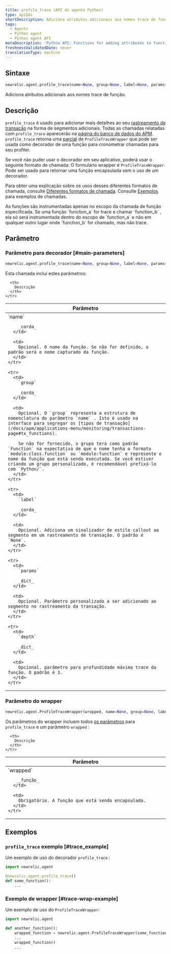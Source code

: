 ```yaml
---
title: profile_trace (API do agente Python)
type: apiDoc
shortDescription: Adiciona atributos adicionais aos nomes trace de função.
tags:
  - Agents
  - Python agent
  - Python agent API
metaDescription: 'Python API: Functions for adding attributes to function trace names.'
freshnessValidatedDate: never
translationType: machine
---
```


## Sintaxe

```py
newrelic.agent.profile_trace(name=None, group=None, label=None, params=None, depth=3)
```

Adiciona atributos adicionais aos nomes trace de função.

## Descrição

`profile_trace` é usado para adicionar mais detalhes ao seu [rastreamento de transação](/docs/accounts-partnerships/education/getting-started-new-relic/glossary#transaction-trace) na forma de segmentos adicionais. Todas as chamadas relatadas com `profile_trace` aparecerão na [página do banco de dados do APM](/docs/apm/applications-menu/monitoring/databases-slow-queries-page). `profile_trace` retorna uma [parcial](https://docs.python.org/3.7/library/functools.html#functools.partial) de `ProfileTraceWrapper` que pode ser usada como decorador de uma função para cronometrar chamadas para seu profiler.

Se você não puder usar o decorador em seu aplicativo, poderá usar o seguinte formato de chamada: O formulário wrapper é `ProfileTraceWrapper`. Pode ser usado para retornar uma função encapsulada sem o uso de um decorador.

Para obter uma explicação sobre os usos desses diferentes formatos de chamada, consulte [Diferentes formatos de chamada](/docs/python-agent-api-different-call-forms). Consulte [Exemplos](#examples) para exemplos de chamadas.

<Callout variant="important">
  As funções são instrumentadas apenas no escopo da chamada de função especificada. Se uma função `function_a` for trace e chamar `function_b` , ela só será instrumentada dentro do escopo de `function_a` e não em qualquer outro lugar onde `function_b` for chamado, mas não trace.
</Callout>

## Parâmetro

### Parâmetro para decorador [#main-parameters]

```py
newrelic.agent.profile_trace(name=None, group=None, label=None, params=None, depth=3)
```

Esta chamada inclui estes parâmetros:

<table>
  <thead>
    <tr>
      <th width="25%">
        Parâmetro
      </th>

      <th>
        Descrição
      </th>
    </tr>
  </thead>

  <tbody>
    <tr>
      <td>
        `name`

        _corda_
      </td>

      <td>
        Opcional. O nome da função. Se não for definido, o padrão será o nome capturado da função.
      </td>
    </tr>

    <tr>
      <td>
        `group`

        _corda_
      </td>

      <td>
        Opcional. O `group` representa a estrutura de nomenclatura do parâmetro `name` . Isto é usado na interface para segregar os [tipos de transação](/docs/apm/applications-menu/monitoring/transactions-page#tx_functions).

        Se não for fornecido, o grupo terá como padrão `Function` na expectativa de que o nome tenha o formato `module:class.function` ou `module:function` e represente o nome da função que está sendo executada. Se você estiver criando um grupo personalizado, é recomendável prefixá-lo com `Python/`.
      </td>
    </tr>

    <tr>
      <td>
        `label`

        _corda_
      </td>

      <td>
        Opcional. Adiciona um sinalizador de estilo callout ao segmento em um rastreamento de transação. O padrão é `None`.
      </td>
    </tr>

    <tr>
      <td>
        `params`

        _dict_
      </td>

      <td>
        Opcional. Parâmetro personalizado a ser adicionado ao segmento no rastreamento da transação.
      </td>
    </tr>

    <tr>
      <td>
        `depth`

        _dict_
      </td>

      <td>
        Opcional. parâmetro para profundidade máxima trace da função. O padrão é 3.
      </td>
    </tr>
  </tbody>
</table>

### Parâmetro do wrapper

```py
newrelic.agent.ProfileTraceWrapper(wrapped, name=None, group=None, label=None, params=None, depth=3)
```

Os parâmetros do wrapper incluem todos [os parâmetros](#main-parameters) para `profile_trace` e um parâmetro `wrapped` :

<table>
  <thead>
    <tr>
      <th width="25%">
        Parâmetro
      </th>

      <th>
        Descrição
      </th>
    </tr>
  </thead>

  <tbody>
    <tr>
      <td>
        `wrapped`

        _função_
      </td>

      <td>
        Obrigatório. A função que está sendo encapsulada.
      </td>
    </tr>
  </tbody>
</table>

## Exemplos

### `profile_trace` exemplo [#trace_example]

Um exemplo de uso do decorador `profile_trace` :

```py
import newrelic.agent

@newrelic.agent.profile_trace()
def some_function():
    ...
```

### Exemplo de wrapper [#trace-wrap-example]

Um exemplo de uso do `ProfileTraceWrapper`:

```py
import newrelic.agent

def another_function():
    wrapped_function = newrelic.agent.ProfileTraceWrapper(some_function)
    ...
    wrapped_function()
    ...
```